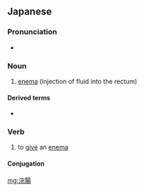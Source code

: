 ==Japanese==
{{ja-kanjitab|かん|ちょう|yomi=o}}

===Pronunciation===
* {{ja-pron|かんちょう|yomi=o}}

===Noun===
{{ja-noun|かんちょう}}

# {{lb|ja|medicine|sort=かんちょう}} [[enema]] (injection of fluid into the rectum)

====Derived terms====
* {{l|ja|カンチョー}}

===Verb===
{{ja-verb-suru|tr=intrans|かんちょう}}

# to [[give]] an [[enema]]

====Conjugation====
{{ja-suru|かんちょう}}

[[mg:浣腸]]